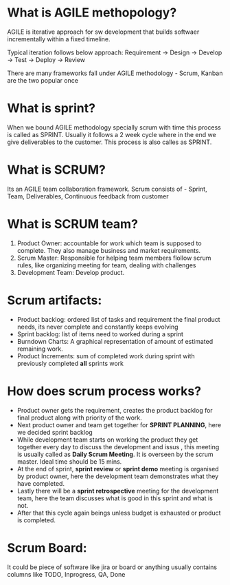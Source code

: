 
<Meta title="Interview/SCRUM" />

# What is AGILE methopology?
AGILE is iterative approach for sw development that builds softwaer incrementally within a fixed timeline.  

Typical iteration follows below approach:
Requirement -> Design -> Develop -> Test -> Deploy -> Review 

There are many frameworks fall under AGILE methodology - Scrum, Kanban are the two popular once


# What is sprint?
When we bound AGILE methodology specially scrum with time this process is called as SPRINT. 
Usually it follows a 2 week cycle where in the end we give deliverables to the customer. 
This process is also calles as SPRINT.


# What is SCRUM?
Its an AGILE team collaboration framework.
Scrum consists of - Sprint, Team, Deliverables, Continuous feedback from customer

# What is SCRUM team?
1. Product Owner: accountable for work which team is supposed to complete. They also manage business and market
requirements.
2. Scrum Master: Responsible for helping team members flollow scrum rules, like organizing meeting for team, 
dealing with challenges
3. Development Team: Develop product.

# Scrum artifacts:
- Product backlog: ordered list of tasks and requirement the final product needs, its never 
complete and constantly keeps evolving
- Sprint backlog: list of items need to worked during a sprint
- Burndown Charts: A graphical representation of amount of estimated remaining work.
- Product Increments: sum of completed work during sprint with previously completed **all** sprints work

# How does scrum process works?
- Product owner gets the requirement, creates the product backlog for final product along with priority of the work.
- Next product owner and team get together for **SPRINT PLANNING**, here we decided sprint backlog
- While development team starts on working the product they get together every day to discuss the development and issus
, this meeting is usually called as **Daily Scrum Meeting**. It is overseen by the scrum master. Ideal time should be 15 mins.
- At the end of sprint, **sprint review** or **sprint demo** meeting is organised by product owner, here the development team 
demonstrates what they have completed.
- Lastly there will be a **sprint retrospective** meeting for the development team, here the team discusses what is good 
in this sprint and what is not.
- After that this cycle again beings unless budget is exhausted or product is completed.

# Scrum Board:
It could be piece of software like jira or board or anything
usually contains columns like TODO, Inprogress, QA, Done 

